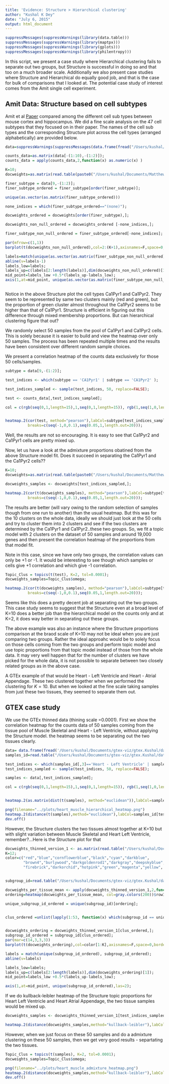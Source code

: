 ```yaml
---
title: 'Evidence: Structure > Hierarchical clustering'
author: "Kushal K Dey"
date: "July 6, 2015"
output: html_document
---
```


```r

suppressMessages(suppressWarnings(library(data.table)))
suppressMessages(suppressWarnings(library(maptpx)))
suppressMessages(suppressWarnings(library(gplots)))
suppressMessages(suppressWarnings(library(philentropy)))

```

In this script, we present a case study where Hierarchical clustering fails to separate out two groups, but Structure is successful in doing so and that too on a much broader scale. Additionally we also present case studies where Structure and Hierarchical do equally good job, and that is the case for bulk of comparisons that I looked at. The potential case study of interest comes from the Amit single cell experiment.


## Amit Data: Structure based on cell subtypes

Amit et al [Paper](http://www.sciencemag.org/content/347/6226/1138.short) compared among the different cell sub types between mouse cortex and hippocampus. We did a fine scale analysis on the 47 cell subtypes that they focused on in their paper.  The names of the cell sub types and the corresponding Structure plot across the cell types (arranged alphabetically) are provided below. 

```r
data=suppressWarnings(suppressMessages(data.frame(fread("/Users/kushal/Documents/Matthew Stephens Project/counts_clustering/expression_mRNA_17-Aug-2014.txt"))));

counts_data=as.matrix(data[-(1:10),-(1:2)]);
counts_data = apply(counts_data,2,function(x) as.numeric(x) )

K=10;
docweights=as.matrix(read.table(paste0("/Users/kushal/Documents/Matthew Stephens Project/counts_clustering/data/topics_omega_Amit_clus",K)));

finer_subtype = data[9,-(1:2)];
finer_subtype_ordered = finer_subtype[order(finer_subtype)];

unique(as.vector(as.matrix(finer_subtype_ordered)))

none_indices = which(finer_subtype_ordered=="(none)");

docweights_ordered = docweights[order(finer_subtype),];

docweights_non_null_ordered = docweights_ordered [-none_indices,];

finer_subtype_non_null_ordered = finer_subtype_ordered[-none_indices];

par(mfrow=c(1,1))
barplot(t(docweights_non_null_ordered),col=2:(K+1),axisnames=F,space=0,border=NA,main=paste("No. of clusters=",K),las=1,ylim=c(0,1),cex.axis=1.5,cex.main=1.4)

labels=match(unique(as.vector(as.matrix(finer_subtype_non_null_ordered))), finer_subtype_non_null_ordered);
abline(v=labels-1)
labels_low=labels;
labels_up=c(labels[2:length(labels)],dim(docweights_non_null_ordered)[1]);
mid_point=labels_low +0.5*(labels_up-labels_low);
axis(1,at=mid_point, unique(as.vector(as.matrix(finer_subtype_non_null_ordered))),las=2);



```

Notice in the above Structure plot the cell types Ca1Pyr1 and Ca1Pyr2. They seem to be represented by same two clusters mainly (red and green), but the proportion of green cluster almost throughout the Ca1Pyr2 seems to be higher than that of Ca1Pyr1. Structure is efficient in figuring out this difference through mixed membership proportions. But can hierarchical clustering figure that out?

We randomly select 50 samples from the pool of Ca1Pyr1 and Ca1Pyr2 cells. This is solely because it is easier to build and view the heatmap over only 50 samples. The process has been repeated multiple times and the results have been consistent over different random sample choices.

We present a correlation heatmap of the counts data exclusively for those 50 cells/samples.

```r
subtype = data[9,-(1:2)];

test_indices <- which(subtype == 'CA1Pyr1' | subtype == 'CA1Pyr2' );

test_indices_sampled <- sample(test_indices, 50, replace=FALSE);

test <- counts_data[,test_indices_sampled];

col = c(rgb(seq(0,1,length=15),1,seq(0,1,length=15)), rgb(1,seq(1,0,length=15),seq(1,0,length=15)));


heatmap.2(cor(test, method="pearson"),labCol=subtype[test_indices_sampled],labRow=subtype[test_indices_sampled],scale="none", trace="none", distfun=function(x) dist(x,method="euclidean"), col=col, hclustfun = function(x) hclust(x,method="average"),
          breaks=c(seq(-1,0,0.1),seq(0.05,1,length.out=20)));


```

Well, the results are not so encouraging. It is easy to see that Ca1Pyr2 and Ca1Pyr1 cells are pretty mixed up. 

Now, let us have a look at the admixture proportions obatined from the above Structure model fit. Does it succeed in separating the Ca1Pyr1 and the Ca1Pyr2 cells??

```r

K=10;
docweights=as.matrix(read.table(paste0("/Users/kushal/Documents/Matthew Stephens Project/counts_clustering/data/topics_omega_Amit_clus",K)));

docweights_samples <- docweights[test_indices_sampled,];

heatmap.2(cor(t(docweights_samples), method="pearson"),labCol=subtype[test_indices_sampled],labRow=subtype[test_indices_sampled],scale="none", trace="none", distfun=function(x) dist(x,method="euclidean"), col=col,
          breaks=c(seq(-1,0,0.1),seq(0.05,1,length.out=20)));


```

The results are better (will vary owing to the random selection of samples though from one run to another) than the usual heatmap. But this was for the 10 clusters on the whole data, ideally we should just look at the 50 cells and try to cluster them into 2 clusters and see if the two clusters are determined by the Ca1Pyr1 and Ca1Pyr2..these two groups. So, we fit a topic model with 2 clusters on the dataset of 50 samples and around 19,000 genes and then present the correlation heatmap of the proportions from that model fit. 

Note in this case, since we have only two groups, the correlation values can only be +1 or -1. It would be interesting to see though which samples or cells give +1 correlation and which give -1 correlation. 

```r

Topic_Clus = topics(t(test), K=2, tol=0.0001);
docweights_samples=Topic_Clus$omega;

heatmap.2(cor(t(docweights_samples), method="pearson"),labCol=subtype[test_indices_sampled],labRow=subtype[test_indices_sampled],scale="none", trace="none", distfun=function(x) dist(x,method="euclidean"), col=col,
          breaks=c(seq(-1,0,0.1),seq(0.05,1,length.out=20)));

```

Seems like this does a pretty decent job at separating out the two groups. This case study seems to suggest that the Structure even at a broad level of K=10 does a better job than the hierarchical model on the counts only and at K=2, it does way better in separating out these groups.

The above example was also an instance where the Structure proportions comparison at the braod scale of K=10 may not be ideal when you are just comparing two groups. Rather the ideal approahc would be to solely focus on those cells coming from the two groups and perform topic model and use topic proportions from that topic model instead of those from the whole data. It may very well happen that for the number of clusters we have picked for the whole data, it is not possible to separate between two closely related groups as in the above case.

A GTEx example of that would be Heart - Left Ventricle and Heart - Atrial Appendage. These two clustered together when we performed the clustering for $K=10$. But when we looked at the fine scale taking samples from just these two tissues, they seemed to separate them out.

## GTEX case study

We use the GTEx thinned data (thining scale =0.0001). First we show the correlation heatmap for the counts data of 50 samples coming from the tissue pool of Muscle Skeletal and Heart - Left Ventricle, without applying the Structure model. the heatmap seems to be separating out the two tissues clearly. 

```r
data= data.frame(fread('/Users/kushal/Documents/gtex-viz/gtex.Kushal/data/gtex_thinned_version_1.txt'))[,-1];
samples_id=read.table("/Users/kushal/Documents/gtex-viz/gtex.Kushal/data/samples_id.txt");

test_indices <- which(samples_id[,3]=='Heart - Left Ventricle' | samples_id[,3]=='Muscle - Skeletal');
test_indices_sampled <- sample(test_indices, 50, replace=FALSE);

samples <- data[,test_indices_sampled];

col = c(rgb(seq(0,1,length=15),1,seq(0,1,length=15)), rgb(1,seq(1,0,length=15),seq(1,0,length=15)));


heatmap.2(as.matrix(dist(t(samples), method="euclidean")),labCol=samples_id[test_indices_sampled,3],labRow=samples_id[test_indices_sampled,3],scale="none", trace="none", distfun=function(x) dist(x,method="euclidean"), col=col, hclustfun = function(x) hclust(x,method="average"));

png(filename="../plots/heart_muscle_hierarchical_heatmap.png")
heatmap.2(distance(t(samples),method="euclidean"),labCol=samples_id[test_indices_sampled,3],labRow=samples_id[test_indices_sampled,3],scale="none", trace="none", distfun=function(x) dist(x,method="euclidean"), col=col, hclustfun = function(x) hclust(x,method="average"));
dev.off()
```


However, the Structure clusters the two tissues almost together at K=10 but with slight variation between Muscle Skeletal and Heart Left Ventricle, remember?...Here is the Structure plot for that 

```r
docweights_thinned_version_1 <- as.matrix(read.table("/Users/kushal/Documents/gtex-viz/gtex.Kushal/data/topics_omega_clus_12_version_1.txt"));
K=12;
color=c("red","blue","cornflowerblue","black","cyan","darkblue",
        "brown4","burlywood","darkgoldenrod1","darkgray","deepskyblue","darkkhaki",
        "firebrick","darkorchid","hotpink","green","magenta","yellow", "azure1","azure4");


subgroup_id=read.table("/Users/kushal/Documents/gtex-viz/gtex.Kushal/data/samples_id.txt")[,3];

docweights_per_tissue_mean <- apply(docweights_thinned_version_1,2,function(x) tapply(x,subgroup_id,mean));
ordering=heatmap(docweights_per_tissue_mean, col=gray.colors(200))$rowInd;

unique_subgroup_id_ordered = unique(subgroup_id)[ordering];


clus_ordered =unlist(lapply(1:53, function(x) which(subgroup_id == unique_subgroup_id_ordered[x])));


docweights_ordering = docweights_thinned_version_1[clus_ordered,];
subgroup_id_ordered = subgroup_id[clus_ordered];
par(mar=c(14,3,3,3))
barplot(t(docweights_ordering),col=color[1:K],axisnames=F,space=0,border=NA,main=paste("No. of clusters=",K),las=1,ylim=c(0,1),cex.axis=1.5,cex.main=1.4)

labels = match(unique(subgroup_id_ordered), subgroup_id_ordered);
abline(v=labels)

labels_low=labels;
labels_up=c(labels[2:length(labels)],dim(docweights_ordering)[1]);
mid_point=labels_low +0.5*(labels_up-labels_low);

axis(1,at=mid_point, unique(subgroup_id_ordered),las=2);


```

If we do kullback-leibler heatmap of the Structure topic proportions for Heart Left Ventricle and Heart Atrial Appendage, the two tissue samples would be mixed up.

```r

docweights_samples <- docweights_thinned_version_1[test_indices_sampled,];

heatmap.2(distance(docweights_samples,method="kullback-leibler"),labCol=samples_id[test_indices_sampled,3],labRow=samples_id[test_indices_sampled,3],scale="none", trace="none", distfun=function(x) dist(x,method="euclidean"), col=col);


```

However, when we just focus on these 50 samples and do a admixture clustering on these 50 samples, then we get very good results - separtating the two tissues.

```r


Topic_Clus = topics(t(samples), K=2, tol=0.0001);
docweights_samples=Topic_Clus$omega;

png(filename="../plots/heart_muscle_admixture_heatmap.png")
heatmap.2(distance(docweights_samples,method="kullback-leibler"),labCol=samples_id[test_indices_sampled,3],labRow=samples_id[test_indices_sampled,3],scale="none", trace="none", distfun=function(x) dist(x,method="euclidean"), col=col);
dev.off()


```





